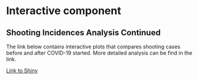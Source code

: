 # Interactive component

## Shooting Incidences Analysis Continued

The link below contains interactive plots that compares shooting cases before and after COVID-19 started. More detailed analysis can be find in the link.

[Link to Shiny](https://5293-graphics-final-project.shinyapps.io/graphics-final/)
